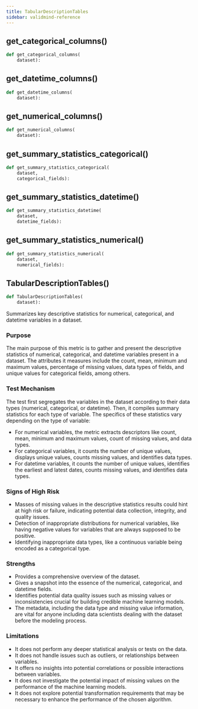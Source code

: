 ```yaml
---
title: TabularDescriptionTables
sidebar: validmind-reference
---
```


## get_categorical_columns[()]{.muted}

```python
def get_categorical_columns(
    dataset):
```

## get_datetime_columns[()]{.muted}

```python
def get_datetime_columns(
    dataset):
```

## get_numerical_columns[()]{.muted}

```python
def get_numerical_columns(
    dataset):
```

## get_summary_statistics_categorical[()]{.muted}

```python
def get_summary_statistics_categorical(
    dataset,
    categorical_fields):
```

## get_summary_statistics_datetime[()]{.muted}

```python
def get_summary_statistics_datetime(
    dataset,
    datetime_fields):
```

## get_summary_statistics_numerical[()]{.muted}

```python
def get_summary_statistics_numerical(
    dataset,
    numerical_fields):
```

## TabularDescriptionTables[()]{.muted}

```python
def TabularDescriptionTables(
    dataset):
```

Summarizes key descriptive statistics for numerical, categorical, and datetime variables in a dataset.

### Purpose

The main purpose of this metric is to gather and present the descriptive statistics of numerical, categorical, and datetime variables present in a dataset. The attributes it measures include the count, mean, minimum and maximum values, percentage of missing values, data types of fields, and unique values for categorical fields, among others.

### Test Mechanism

The test first segregates the variables in the dataset according to their data types (numerical, categorical, or datetime). Then, it compiles summary statistics for each type of variable. The specifics of these statistics vary depending on the type of variable:

- For numerical variables, the metric extracts descriptors like count, mean, minimum and maximum values, count of missing values, and data types.
- For categorical variables, it counts the number of unique values, displays unique values, counts missing values, and identifies data types.
- For datetime variables, it counts the number of unique values, identifies the earliest and latest dates, counts missing values, and identifies data types.

### Signs of High Risk

- Masses of missing values in the descriptive statistics results could hint at high risk or failure, indicating potential data collection, integrity, and quality issues.
- Detection of inappropriate distributions for numerical variables, like having negative values for variables that are always supposed to be positive.
- Identifying inappropriate data types, like a continuous variable being encoded as a categorical type.

### Strengths

- Provides a comprehensive overview of the dataset.
- Gives a snapshot into the essence of the numerical, categorical, and datetime fields.
- Identifies potential data quality issues such as missing values or inconsistencies crucial for building credible machine learning models.
- The metadata, including the data type and missing value information, are vital for anyone including data scientists dealing with the dataset before the modeling process.

### Limitations

- It does not perform any deeper statistical analysis or tests on the data.
- It does not handle issues such as outliers, or relationships between variables.
- It offers no insights into potential correlations or possible interactions between variables.
- It does not investigate the potential impact of missing values on the performance of the machine learning models.
- It does not explore potential transformation requirements that may be necessary to enhance the performance of the chosen algorithm.
